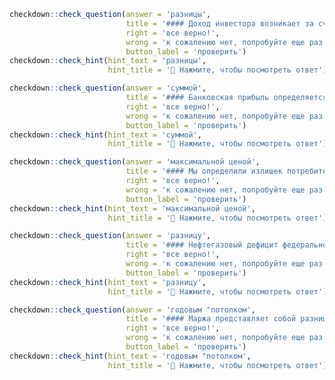 ```r
checkdown::check_question(answer = 'разницы', 
                          title = '#### Доход инвестора возникает за счет ____________ (**разница**) между ценой погашения облигации (номиналом) и ценой ее приобретения.',
                          right = 'все верно!', 
                          wrong = 'к сожалению нет, попробуйте еще раз...',
                          button_label = 'проверить')
checkdown::check_hint(hint_text = 'разницы',
                      hint_title = '🔎 Нажмите, чтобы посмотреть ответ')
```

```r
checkdown::check_question(answer = 'суммой', 
                          title = '#### Банковская прибыль определяется как разница между ____________ (**сумма**) процентов, взимаемых с заемщиков за предоставленный кредит, и суммой процентов, выплачиваемых вкладчикам.',
                          right = 'все верно!', 
                          wrong = 'к сожалению нет, попробуйте еще раз...',
                          button_label = 'проверить')
checkdown::check_hint(hint_text = 'суммой',
                      hint_title = '🔎 Нажмите, чтобы посмотреть ответ')
```

```r
checkdown::check_question(answer = 'максимальной ценой', 
                          title = '#### Мы определили излишек потребителя как разницу между ____________ ____________ (**максимальный, цена**), которую человек готов заплатить за товар, и рыночной ценой этого товара.',
                          right = 'все верно!', 
                          wrong = 'к сожалению нет, попробуйте еще раз...',
                          button_label = 'проверить')
checkdown::check_hint(hint_text = 'максимальной ценой',
                      hint_title = '🔎 Нажмите, чтобы посмотреть ответ')
```

```r
checkdown::check_question(answer = 'разницу', 
                          title = '#### Нефтегазовый дефицит федерального бюджета представляет собой ____________ (**разница**) между объемом доходов и объемом расходов федерального бюджета.',
                          right = 'все верно!', 
                          wrong = 'к сожалению нет, попробуйте еще раз...',
                          button_label = 'проверить')
checkdown::check_hint(hint_text = 'разницу',
                      hint_title = '🔎 Нажмите, чтобы посмотреть ответ')
```

```r
checkdown::check_question(answer = 'годовым "потолком', 
                          title = '#### Маржа представляет собой разницу между ____________ ____________ (**годовой, ", потолок**)" MFF и годовым бюджетом ЕС.',
                          right = 'все верно!', 
                          wrong = 'к сожалению нет, попробуйте еще раз...',
                          button_label = 'проверить')
checkdown::check_hint(hint_text = 'годовым "потолком',
                      hint_title = '🔎 Нажмите, чтобы посмотреть ответ')
```

